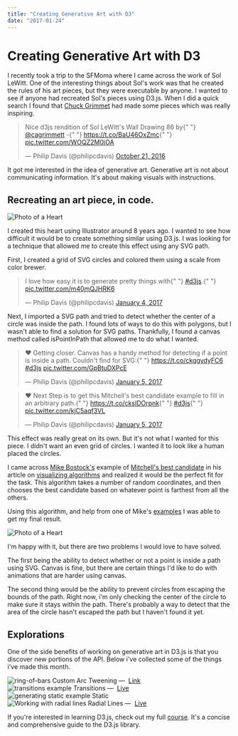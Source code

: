 ```yaml
---
title: "Creating Generative Art with D3"
date: "2017-01-24"
---
```


# Creating Generative Art with D3

<!-- <div class="description">Originally posted on <a href="https://learningd3.com/blog">Learning D3</a></div> -->

I recently took a trip to the SFMoma where I came across the work of Sol LeWitt. One of the interesting things about Sol's work was that he created the rules of his art pieces, but they were executable by anyone. I wanted to see if anyone had recreated Sol's pieces using D3.js. When I did a quick search I found that [Chuck Grimmet](https://twitter.com/cagrimmett) had made some pieces which was really inspiring.

<blockquote class="twitter-tweet tw-align-center" data-lang="en">
  <p lang="en" dir="ltr">
    Nice d3js rendition of Sol LeWitt&#39;s Wall Drawing 86 by{" "}
    <a href="https://twitter.com/cagrimmett">@cagrimmett</a> -{" "}
    <a href="https://t.co/BaU46OxZmc">https://t.co/BaU46OxZmc</a>{" "}
    <a href="https://t.co/WOQZ2M0iOA">pic.twitter.com/WOQZ2M0iOA</a>
  </p>
  &mdash; Philip Davis (@philipcdavis) <a href="https://twitter.com/philipcdavis/status/789256091968245760">October 21, 2016</a>
</blockquote>
<script async src="//platform.twitter.com/widgets.js" charset="utf-8"></script>

It got me interested in the idea of generative art.
Generative art is not about communicating information.
It's about making visuals with instructions.

## Recreating an art piece, in code.

![Photo of a Heart](/images/heart.jpg)

I created this heart using Illustrator around 8 years ago. I wanted to see how difficult it would be to create something similar using D3.js. I was looking for a technique that allowed me to create this effect using any SVG path.

First, I created a grid of SVG circles and colored them using a scale from color brewer.

<blockquote class="twitter-tweet tw-align-center" data-lang="en">
  <p lang="en" dir="ltr">
    I love how easy it is to generate pretty things with{" "}
    <a href="https://twitter.com/hashtag/d3js?src=hash">#d3js</a>.{" "}
    <a href="https://t.co/m40mQJHRK6">pic.twitter.com/m40mQJHRK6</a>
  </p>
  &mdash; Philip Davis (@philipcdavis) <a href="https://twitter.com/philipcdavis/status/816507173396041728">January 4, 2017</a>
</blockquote>
<script async src="//platform.twitter.com/widgets.js" charset="utf-8"></script>

Next, I imported a SVG path and tried to detect whether the center of a circle was inside the path. I found lots of ways to do this with polygons, but I wasn't able to find a solution for SVG paths. Thankfully, I found a canvas method called isPointInPath that allowed me to do what I wanted.

<blockquote class="twitter-tweet tw-align-center" data-lang="en">
  <p lang="en" dir="ltr">
    ❤️ Getting closer. Canvas has a handy method for detecting if a point is
    inside a path. Couldn&#39;t find for SVG:{" "}
    <a href="https://t.co/ckggydyFC6">https://t.co/ckggydyFC6</a>
    <a href="https://twitter.com/hashtag/d3js?src=hash">#d3js</a> <a href="https://t.co/GpBtuDXPcE">pic.twitter.com/GpBtuDXPcE</a>
  </p>
  &mdash; Philip Davis (@philipcdavis) <a href="https://twitter.com/philipcdavis/status/816845636012081152">January 5, 2017</a>
</blockquote>
<script async src="//platform.twitter.com/widgets.js" charset="utf-8"></script>

<blockquote class="twitter-tweet tw-align-center" data-lang="en">
  <p lang="en" dir="ltr">
    ❤️ Next Step is to get this Mitchell&#39;s best candidate example to fill in
    an arbitrary path.{" "}
    <a href="https://t.co/cksIDOrpnk">https://t.co/cksIDOrpnk</a>{" "}
    <a href="https://twitter.com/hashtag/d3js?src=hash">#d3js</a>{" "}
    <a href="https://t.co/kjC5aqf3VL">pic.twitter.com/kjC5aqf3VL</a>
  </p>
  &mdash; Philip Davis (@philipcdavis) <a href="https://twitter.com/philipcdavis/status/817048601545146368">January 5, 2017</a>
</blockquote>
<script async src="//platform.twitter.com/widgets.js" charset="utf-8"></script>

This effect was really great on its own. But it's not what I wanted for this piece. I didn't want an even grid of circles. I wanted it to look like a human placed the circles.

I came across [Mike Bostock's](https://twitter.com/mbostock) example of [Mitchell's best candidate](https://bl.ocks.org/mbostock/d7bf3bd67d00ed79695b) in his article on [visualizing algorithms](https://bost.ocks.org/mike/algorithms/) and realized it would be the perfect fit for the task. This algorithm takes a number of random coordinates, and then chooses the best candidate based on whatever point is farthest from all the others.

Using this algorithm, and help from one of Mike's [examples](https://bl.ocks.org/mbostock/6224050) I was able to get my final result.

![Photo of a Heart](/images/heart.gif)

I'm happy with it, but there are two problems I would love to have solved.

The first being the ability to detect whether or not a point is inside a path using SVG. Canvas is fine, but there are certain things I'd like to do with animations that are harder using canvas.

The second thing would be the ability to prevent circles from escaping the bounds of the path. Right now, i'm only checking the center of the circle to make sure it stays within the path. There's probably a way to detect that the area of the circle hasn't escaped the path but I haven't found it yet.

## Explorations

One of the side benefits of working on generative art in D3.js is that you discover new portions of the API. Below i've collected some of the things i've made this month.

<figcaption>
  <img class="fit" src="/images/ring-of-bars.gif" alt="ring-of-bars" />
  Custom Arc Tweening — 
  <a href="http://bl.ocks.org/philipcdavis/dafa2489338f593c526a8f9978f0dee1">
    Link
  </a>
</figcaption>

<figcaption>
  <img class="fit" src="/images/circle-tunnel.gif" alt="transitions example" />
  Transitions — 
  <a href="http://bl.ocks.org/philipcdavis/b5224a272556fcb2d0c776b7a247ede4">
    Live
  </a>
</figcaption>

<figcaption>
  <img class="fit" src="/images/static.gif" alt="generating static example" />
  Static
</figcaption>

<figcaption>
  <img class="fit" src="/images/moire.jpg" alt="Working with radial lines" />
  Radial Lines — 
  <a href="http://bl.ocks.org/philipcdavis/2b626bdef4133921615a5e4fbb921e70">
    Live
  </a>
</figcaption>

If you're interested in learning D3.js, check out my full [course](https://learningd3.com). It's a concise and comprehensive guide to the D3.js library.
